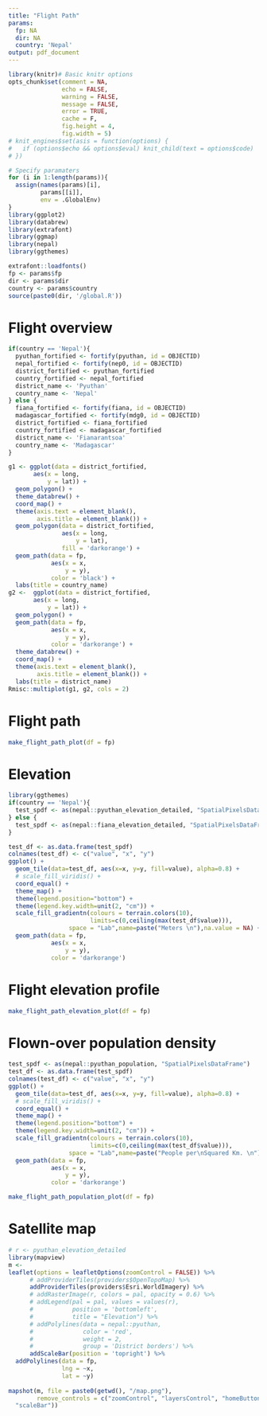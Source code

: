 ```yaml
---
title: "Flight Path"
params:
  fp: NA
  dir: NA
  country: 'Nepal'
output: pdf_document
---
```


```r
library(knitr)# Basic knitr options
opts_chunk$set(comment = NA, 
               echo = FALSE, 
               warning = FALSE, 
               message = FALSE, 
               error = TRUE, 
               cache = F,
               fig.height = 4,
               fig.width = 5)
# knit_engines$set(asis = function(options) {
#   if (options$echo && options$eval) knit_child(text = options$code)
# })
```


```r
# Specify paramaters
for (i in 1:length(params)){
  assign(names(params)[i],
         params[[i]],
         env = .GlobalEnv)
}
library(ggplot2)
library(databrew)
library(extrafont)
library(ggmap)
library(nepal)
library(ggthemes)

extrafont::loadfonts()
fp <- params$fp
dir <- params$dir
country <- params$country
source(paste0(dir, '/global.R'))
```


# Flight overview

```r
if(country == 'Nepal'){
  pyuthan_fortified <- fortify(pyuthan, id = OBJECTID)
  nepal_fortified <- fortify(nep0, id = OBJECTID)
  district_fortified <- pyuthan_fortified
  country_fortified <- nepal_fortified
  district_name <- 'Pyuthan'
  country_name <- 'Nepal'
} else {
  fiana_fortified <- fortify(fiana, id = OBJECTID)
  madagascar_fortified <- fortify(mdg0, id = OBJECTID)
  district_fortified <- fiana_fortified
  country_fortified <- madagascar_fortified
  district_name <- 'Fianarantsoa'
  country_name <- 'Madagascar'
}

g1 <- ggplot(data = district_fortified,
       aes(x = long,
           y = lat)) +
  geom_polygon() +
  theme_databrew() +
  coord_map() +
  theme(axis.text = element_blank(),
        axis.title = element_blank()) +
  geom_polygon(data = district_fortified,
               aes(x = long,
                   y = lat),
               fill = 'darkorange') +
  geom_path(data = fp,
            aes(x = x,
                y = y),
            color = 'black') +
  labs(title = country_name)
g2 <-  ggplot(data = district_fortified,
       aes(x = long,
           y = lat)) +
  geom_polygon() +
  geom_path(data = fp,
            aes(x = x,
                y = y),
            color = 'darkorange') +
  theme_databrew() +
  coord_map() +
  theme(axis.text = element_blank(),
        axis.title = element_blank()) +
  labs(title = district_name)
Rmisc::multiplot(g1, g2, cols = 2)
```

# Flight path

```r
make_flight_path_plot(df = fp)
```

# Elevation


```r
library(ggthemes)
if(country == 'Nepal'){
  test_spdf <- as(nepal::pyuthan_elevation_detailed, "SpatialPixelsDataFrame")
} else {
  test_spdf <- as(nepal::fiana_elevation_detailed, "SpatialPixelsDataFrame")
}

test_df <- as.data.frame(test_spdf)
colnames(test_df) <- c("value", "x", "y")
ggplot() +  
  geom_tile(data=test_df, aes(x=x, y=y, fill=value), alpha=0.8) + 
  # scale_fill_viridis() +
  coord_equal() +
  theme_map() +
  theme(legend.position="bottom") +
  theme(legend.key.width=unit(2, "cm")) +
  scale_fill_gradientn(colours = terrain.colors(10),
                       limits=c(0,ceiling(max(test_df$value))),  
                 space = "Lab",name=paste("Meters \n"),na.value = NA) +
  geom_path(data = fp,
            aes(x = x,
                y = y),
            color = 'darkorange')
```


# Flight elevation profile

```r
make_flight_path_elevation_plot(df = fp)
```


# Flown-over population density

```r
test_spdf <- as(nepal::pyuthan_population, "SpatialPixelsDataFrame")
test_df <- as.data.frame(test_spdf)
colnames(test_df) <- c("value", "x", "y")
ggplot() +  
  geom_tile(data=test_df, aes(x=x, y=y, fill=value), alpha=0.8) + 
  # scale_fill_viridis() +
  coord_equal() +
  theme_map() +
  theme(legend.position="bottom") +
  theme(legend.key.width=unit(2, "cm")) +
  scale_fill_gradientn(colours = terrain.colors(10),
                       limits=c(0,ceiling(max(test_df$value))),  
                 space = "Lab",name=paste("People per\nSquared Km. \n"),na.value = NA) +
  geom_path(data = fp,
            aes(x = x,
                y = y),
            color = 'darkorange')
```

```r
make_flight_path_population_plot(df = fp)
```

# Satellite map

```r
# r <- pyuthan_elevation_detailed
library(mapview)
m <- 
leaflet(options = leafletOptions(zoomControl = FALSE)) %>% 
      # addProviderTiles(providers$OpenTopoMap) %>%
      addProviderTiles(providers$Esri.WorldImagery) %>%
      # addRasterImage(r, colors = pal, opacity = 0.6) %>%
      # addLegend(pal = pal, values = values(r),
      #           position = 'bottomleft',
      #           title = "Elevation") %>%
      # addPolylines(data = nepal::pyuthan,
      #              color = 'red',
      #              weight = 2,
      #              group = 'District borders') %>%
      addScaleBar(position = 'topright') %>%
  addPolylines(data = fp,
               lng = ~x,
               lat = ~y)
    
mapshot(m, file = paste0(getwd(), "/map.png"),
        remove_controls = c("zoomControl", "layersControl", "homeButton",
  "scaleBar"))
```

\includegraphics{map}